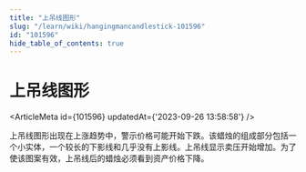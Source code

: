 ```yaml
---
title: "上吊线图形"
slug: "/learn/wiki/hangingmancandlestick-101596"
id: "101596"
hide_table_of_contents: true
---
```



# 上吊线图形

<ArticleMeta id={101596} updatedAt={'2023-09-26 13:58:58'} />
<div className='border-solid border-b border-t-0 my-4 border-[var(--ifm-color-gray-300)]' />

上吊线图形出现在上涨趋势中，警示价格可能开始下跌。该蜡烛的组成部分包括一个小实体，一个较长的下影线和几乎没有上影线。上吊线显示卖压开始增加。为了使该图案有效，上吊线后的蜡烛必须看到资产价格下降。
